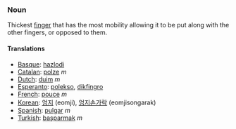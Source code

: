 ===Noun===

Thickest [[finger]] that has the most mobility allowing it to be put along with the other fingers, or opposed to them.

====Translations====
*[[Basque]]: [[hazlodi]]
*[[Catalan]]: [[polze]] ''m''
*[[Dutch]]: [[duim]] ''m''
*[[Esperanto]]: [[polekso]], [[dikfingro]]
*[[French]]: [[pouce]] ''m''
*[[Korean]]: [[엄지]] (eomji), [[엄지손가락]] (eomjisongarak)
*[[Spanish]]: [[pulgar]] ''m''
*[[Turkish]]: [[başparmak]] ''m''